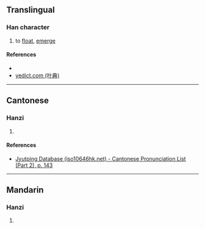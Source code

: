 {{character info/new}}
==Translingual==

===Han character===
{{Han char|rn=85|rad=水|as=11|sn=14|four=34117|canj=EDDN|ids=⿰氵梵}}

# to [[float]], [[emerge]]

====References====
* {{Han ref|kx=0644.150|dkj=18096|dj=1052.010|hdz=31716.070|uh=6EFC|ud=28412|bh=E2B3|bd=58035}}
* [http://yedict.com/htm/6E/6EFC.htm yedict.com (叶典)]

----

==Cantonese==

===Hanzi===
{{yue-hanzi|jyut=[[paan3]]|y=paan3}}

# {{defn|lang=yue|sort=水11}}

====References====
*[http://www.iso10646hk.net/jp/document/download.jsp Jyutping Database (iso10646hk.net) - Cantonese Pronunciation List (Part 2), p. 143]

----

==Mandarin==

===Hanzi===
{{cmn-hanzi|pin=[[fàn]] ([[fan4]])|wg=fan<sup>4</sup>}}

# {{defn|lang=cmn|sort=水11}}